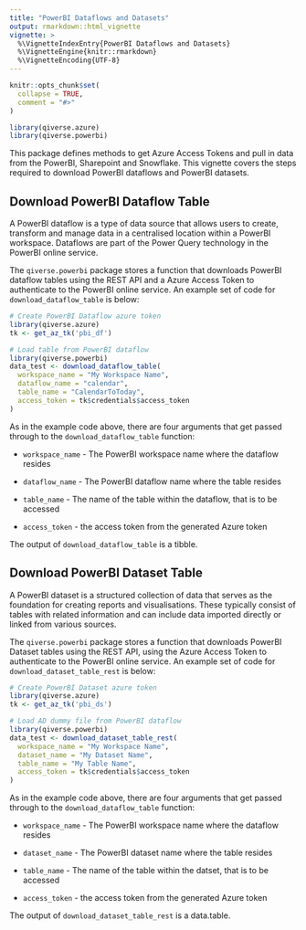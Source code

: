 ```yaml
---
title: "PowerBI Dataflows and Datasets"
output: rmarkdown::html_vignette
vignette: >
  %\VignetteIndexEntry{PowerBI Dataflows and Datasets}
  %\VignetteEngine{knitr::rmarkdown}
  %\VignetteEncoding{UTF-8}
---
```


```r
knitr::opts_chunk$set(
  collapse = TRUE,
  comment = "#>"
)
```

```r
library(qiverse.azure)
library(qiverse.powerbi)
```

This package defines methods to get Azure Access Tokens and pull in data from the PowerBI, Sharepoint and Snowflake. This vignette covers the steps required to download PowerBI dataflows and PowerBI datasets.

## Download PowerBI Dataflow Table

A PowerBI dataflow is a type of data source that allows users to create, transform and manage data in a centralised location within a PowerBI workspace. Dataflows are part of the Power Query technology in the PowerBI online service.

The `qiverse.powerbi` package stores a function that downloads PowerBI dataflow tables using the REST API and a Azure Access Token to authenticate to the PowerBI online service. An example set of code for `download_dataflow_table` is below:

``` R
# Create PowerBI Dataflow azure token
library(qiverse.azure)
tk <- get_az_tk('pbi_df')

# Load table from PowerBI dataflow
library(qiverse.powerbi)
data_test <- download_dataflow_table(
  workspace_name = "My Workspace Name", 
  dataflow_name = "calendar",
  table_name = "CalendarToToday",
  access_token = tk$credentials$access_token
)
```

As in the example code above, there are four arguments that get passed through to the `download_dataflow_table` function:

-   `workspace_name` - The PowerBI workspace name where the dataflow resides

-   `dataflow_name` - The PowerBI dataflow name where the table resides

-   `table_name` - The name of the table within the dataflow, that is to be accessed

-   `access_token` - the access token from the generated Azure token

The output of `download_dataflow_table` is a tibble.

## Download PowerBI Dataset Table

A PowerBI dataset is a structured collection of data that serves as the foundation for creating reports and visualisations. These typically consist of tables with related information and can include data imported directly or linked from various sources.

The `qiverse.powerbi` package stores a function that downloads PowerBI Dataset tables using the REST API, using the Azure Access Token to authenticate to the PowerBI online service. An example set of code for `download_dataset_table_rest` is below:

``` R
# Create PowerBI Dataset azure token
library(qiverse.azure)
tk <- get_az_tk('pbi_ds')

# Load AD dummy file from PowerBI dataflow
library(qiverse.powerbi)
data_test <- download_dataset_table_rest(
  workspace_name = "My Workspace Name",
  dataset_name = "My Dataset Name",
  table_name = "My Table Name",
  access_token = tk$credentials$access_token
)
```

As in the example code above, there are four arguments that get passed through to the `download_dataflow_table` function:

-   `workspace_name` - The PowerBI workspace name where the dataflow resides

-   `dataset_name` - The PowerBI dataset name where the table resides

-   `table_name` - The name of the table within the datset, that is to be accessed

-   `access_token` - the access token from the generated Azure token

The output of `download_dataset_table_rest` is a data.table.
